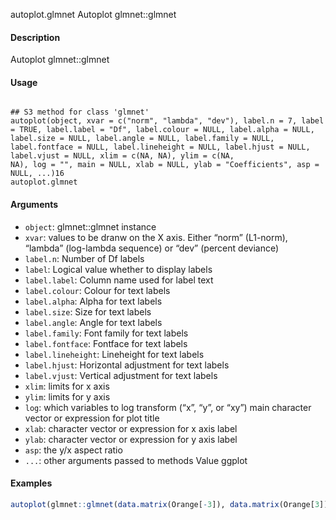 autoplot.glmnet
Autoplot glmnet::glmnet

#### Description 
 
Autoplot glmnet::glmnet

#### Usage 

<pre><code>
## S3 method for class 'glmnet'
autoplot(object, xvar = c("norm", "lambda", "dev"), label.n = 7, label = TRUE, label.label = "Df", label.colour = NULL, label.alpha = NULL, label.size = NULL, label.angle = NULL, label.family = NULL, label.fontface = NULL, label.lineheight = NULL, label.hjust = NULL, label.vjust = NULL, xlim = c(NA, NA), ylim = c(NA,
NA), log = "", main = NULL, xlab = NULL, ylab = "Coefficients", asp = NULL, ...)16
autoplot.glmnet
</code></pre>

#### Arguments 
 
* ``	object 	``: 	glmnet::glmnet instance
* ``	xvar 	``: 	values to be dranw on the X axis. Either "norm" (L1-norm), "lambda" (log-lambda sequence) or "dev" (percent deviance)
* ``	label.n 	``: 	Number of Df labels
* ``	label 	``: 	Logical value whether to display labels
* ``	label.label	``: 	Column name used for label text
* ``	label.colour 	``: 	Colour for text labels
* ``	label.alpha 	``: 	Alpha for text labels
* ``	label.size 	``: 	Size for text labels
* ``	label.angle 	``: 	Angle for text labels
* ``	label.family	``: 	Font family for text labels
* ``	label.fontface 	``: 	Fontface for text labels
* ``	label.lineheight	``: 	Lineheight for text labels
* ``	label.hjust 	``: 	Horizontal adjustment for text labels
* ``	label.vjust 	``: 	Vertical adjustment for text labels
* ``	xlim 	``: 	limits for x axis
* ``	ylim 	``: 	limits for y axis
* ``	log 	``: 	which variables to log transform ("x", "y", or "xy") main character vector or expression for plot title
* ``	xlab 	``: 	character vector or expression for x axis label
* ``	ylab 	``: 	character vector or expression for y axis label
* ``	asp 	``: 	the y/x aspect ratio
* ``	... 	``: 	other arguments passed to methods
Value
ggplot

#### Examples 
```r
autoplot(glmnet::glmnet(data.matrix(Orange[-3]), data.matrix(Orange[3])))
```
